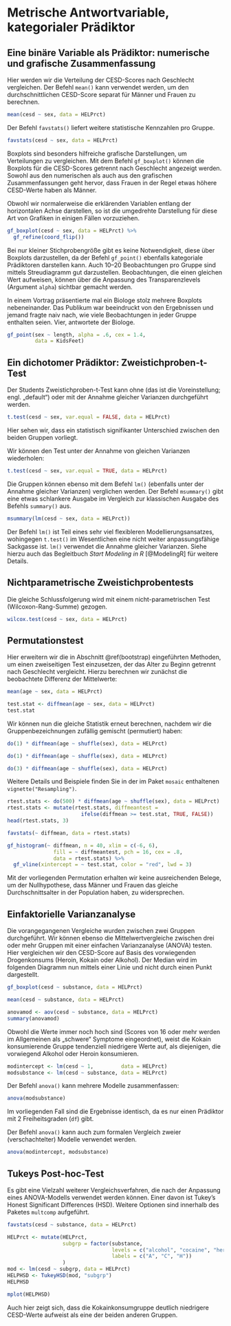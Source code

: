# Metrische Antwortvariable, kategorialer Prädiktor

## Eine binäre Variable als Prädiktor: numerische und grafische Zusammenfassung

Hier werden wir die Verteilung der CESD-Scores nach Geschlecht vergleichen. 
Der Befehl `mean()` kann verwendet werden, um den durchschnittlichen CESD-Score separat für Männer und Frauen zu berechnen.

```r
mean(cesd ~ sex, data = HELPrct)
```

Der Befehl `favstats()` liefert weitere statistische Kennzahlen pro Gruppe.

```r
favstats(cesd ~ sex, data = HELPrct)
```

\index{mean()}
\index{favstats()}

Boxplots sind besonders hilfreiche grafische Darstellungen, um Verteilungen zu vergleichen.
Mit dem Befehl `gf_boxplot()` können die Boxplots für die CESD-Scores getrennt nach Geschlecht angezeigt werden. Sowohl aus den numerischen als auch aus den grafischen Zusammenfassungen geht hervor, dass Frauen in der Regel etwas höhere CESD-Werte haben als Männer.

:::{.hinweis data-latex="{hinweis}"}
Obwohl wir normalerweise die erklärenden Variablen entlang der horizontalen Achse darstellen, so ist die umgedrehte  Darstellung für diese Art von Grafiken in einigen Fällen vorzuziehen.
:::

\index{gf\_refine()}
```r
gf_boxplot(cesd ~ sex, data = HELPrct) %>% 
  gf_refine(coord_flip())
```

Bei nur kleiner Stichprobengröße gibt es keine Notwendigkeit, diese über Boxplots darzustellen, da der Befehl `gf_point()` ebenfalls kategoriale Prädiktoren darstellen kann. Auch 10--20 Beobachtungen pro Gruppe sind mittels Streudiagramm gut darzustellen. Beobachtungen, die einen gleichen Wert aufweisen, können über die Anpassung des Transparenzlevels (Argument `alpha`) sichtbar gemacht werden.

:::{.achtung data-latex="{achtung}"}
In einem Vortrag präsentierte mal ein Biologe stolz mehrere Boxplots nebeneinander. Das Publikum war beeindruckt von den Ergebnissen und jemand fragte naiv nach, wie viele Beobachtungen in jeder Gruppe enthalten seien. \glqq Vier\grqq{}, antwortete der Biologe.
:::

\index{gf\_point()}
\index{alpha Option}

```r
gf_point(sex ~ length, alpha = .6, cex = 1.4, 
         data = KidsFeet)
```
\index{cex Option}

## Ein dichotomer Prädiktor: Zweistichproben-t-Test

Der Students Zweistichproben-t-Test kann ohne (das ist die Voreinstellung; engl. „default“) oder mit der Annahme gleicher Varianzen durchgeführt werden.

```r
t.test(cesd ~ sex, var.equal = FALSE, data = HELPrct)
```

Hier sehen wir, dass ein statistisch signifikanter Unterschied zwischen den beiden Gruppen vorliegt.

Wir können den Test unter der Annahme von gleichen Varianzen wiederholen:

```r
t.test(cesd ~ sex, var.equal = TRUE, data = HELPrct)
```

\index{t.test()}
\index{var.equal Option}
Die Gruppen können ebenso mit dem Befehl `lm()` (ebenfalls unter der Annahme gleicher Varianzen) verglichen werden. Der \textsf{mosaic} Befehl  `msummary()` gibt eine etwas schlankere Ausgabe im Vergleich zur klassischen Ausgabe des Befehls `summary()` aus.

\index{lm()}
\index{summary()}

```r
msummary(lm(cesd ~ sex, data = HELPrct))
```

\index{msummary()}

:::{.note data-latex="{note}"}
Der Befehl `lm()` ist Teil eines sehr viel flexibleren Modellierungsansatzes, wohingegen `t.test()` im Wesentlichen eine nicht weiter anpassungsfähige Sackgasse ist. `lm()` verwendet die Annahme gleicher Varianzen. Siehe hierzu auch das Begleitbuch *Start Modeling in R* [@ModelingR] für weitere Details.
:::


## Nichtparametrische Zweistichprobentests
Die gleiche Schlussfolgerung wird mit einem nicht-parametrischen Test (Wilcoxon-Rang-Summe) gezogen.

```r
wilcox.test(cesd ~ sex, data = HELPrct)
```

\index{wilcox.test()}


## Permutationstest
\index{Permutationstest}
Hier erweitern wir die in Abschnitt \@ref(bootstrap) eingeführten Methoden, um einen zweiseitigen Test einzusetzen, der das Alter zu Beginn getrennt nach Geschlecht vergleicht. Hierzu berechnen wir zunächst die beobachtete Differenz der Mittelwerte:

```r
mean(age ~ sex, data = HELPrct)

test.stat <- diffmean(age ~ sex, data = HELPrct)
test.stat
```
\index{diffmean()}

Wir können nun die gleiche Statistik erneut berechnen, nachdem wir die Gruppenbezeichnungen zufällig gemischt (permutiert) haben:

```r
do(1) * diffmean(age ~ shuffle(sex), data = HELPrct)

do(1) * diffmean(age ~ shuffle(sex), data = HELPrct)

do(3) * diffmean(age ~ shuffle(sex), data = HELPrct)
```
\index{do()}
\index{shuffle()}

:::{.tiefereinsteigen data-latex="{tiefereinsteigen}"}
Weitere Details und Beispiele finden Sie in der im Paket `mosaic` enthaltenen `vignette("Resampling")`.
:::

\index{head()}
\index{mutate()}

```r
rtest.stats <- do(500) * diffmean(age ~ shuffle(sex), data = HELPrct)
rtest.stats <- mutate(rtest.stats, diffmeantest = 
                        ifelse(diffmean >= test.stat, TRUE, FALSE))
head(rtest.stats, 3)

favstats(~ diffmean, data = rtest.stats)

gf_histogram(~ diffmean, n = 40, xlim = c(-6, 6), 
               fill = ~ diffmeantest, pch = 16, cex = .8, 
               data = rtest.stats) %>% 
  gf_vline(xintercept = ~ test.stat, color = "red", lwd = 3)
```

\index{gf\_histogram()}
\index{fill Option}
\index{pch Option}
\index{color Option}
\index{gf\_vline()}
\index{xlim Option}
\index{xintercept Option}

Mit der vorliegenden Permutation erhalten wir keine ausreichenden Belege, um der Nullhypothese, dass Männer und Frauen das gleiche Durchschnittsalter in der Population haben, zu widersprechen.


## Einfaktorielle Varianzanalyse

\index{Einfaktorielle Varianzanalyse (ANOVA)}
\index{Varianzanalyse}
Die vorangegangenen Vergleiche wurden zwischen zwei Gruppen durchgeführt. Wir können ebenso die Mittelwertvergleiche zwischen drei oder mehr Gruppen mit einer einfachen Varianzanalyse (ANOVA) testen. Hier vergleichen wir den CESD-Score auf Basis des vorwiegenden Drogenkonsums (Heroin, Kokain oder Alkohol). Der Median wird im folgenden Diagramm nun mittels einer Linie und nicht durch einen Punkt dargestellt.

```r
gf_boxplot(cesd ~ substance, data = HELPrct)

mean(cesd ~ substance, data = HELPrct)

anovamod <- aov(cesd ~ substance, data = HELPrct)
summary(anovamod)
```

\index{aov()}
Obwohl die Werte immer noch hoch sind (Scores von 16 oder mehr werden im Allgemeinen als „schwere“ Symptome eingeordnet), weist die Kokain konsumierende Gruppe tendenziell niedrigere Werte auf, als diejenigen, die vorwiegend Alkohol oder Heroin konsumieren.

```r
modintercept <- lm(cesd ~ 1,         data = HELPrct)
modsubstance <- lm(cesd ~ substance, data = HELPrct)
```

Der Befehl `anova()` kann mehrere Modelle zusammenfassen:

```r
anova(modsubstance)
```

\index{anova()}

Im vorliegenden Fall sind die Ergebnisse identisch, da es nur einen Prädiktor mit 2 Freiheitsgraden (`df`) gibt.

Der Befehl `anova()` kann auch zum formalen Vergleich zweier (verschachtelter) Modelle verwendet werden.

```r
anova(modintercept, modsubstance)
```

\index{Modellvergleich}

## Tukeys Post-hoc-Test
\index{Tukeys Post-hoc-Test}
Es gibt eine Vielzahl weiterer Vergleichsverfahren, die nach der Anpassung eines ANOVA-Modells verwendet werden können. Einer davon ist Tukey's Honest Significant Differences (HSD). Weitere Optionen sind innerhalb des Paketes `multcomp` aufgeführt.

\index{Multiple Vergleiche}
\index{factor()}
\index{labels Option}
\index{levels Option}
\index{TukeyHSD()}


```r
favstats(cesd ~ substance, data = HELPrct)

HELPrct <- mutate(HELPrct, 
                  subgrp = factor(substance, 
                                  levels = c("alcohol", "cocaine", "heroin"), 
                                  labels = c("A", "C", "H"))
                  )
mod <- lm(cesd ~ subgrp, data = HELPrct)
HELPHSD <- TukeyHSD(mod, "subgrp")
HELPHSD

mplot(HELPHSD)
```


Auch hier zeigt sich, dass die Kokainkonsumgruppe deutlich niedrigere CESD-Werte aufweist als eine der beiden anderen Gruppen.

\index{mplot()}